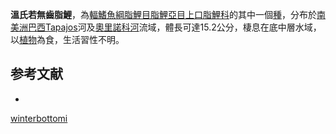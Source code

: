 {{Speciesbox
| status = NE
| status_system = IUCN3.1
| genus = Pseudanos
| species = winterbottomi
| authority = Sidlauskas & Santos, 2005
| synonyms = 
}}
'''溫氏若無齒脂鯉'''，為[[輻鰭魚綱|輻鰭魚綱]][[脂鯉目|脂鯉目]][[脂鯉亞目|脂鯉亞目]][[上口脂鯉科|上口脂鯉科]]的其中一個[[種|種]]，分布於[[南美洲|南美洲]][[巴西|巴西]]Tapajos河及[[奧里諾科河|奧里諾科河]]流域，體長可達15.2公分，棲息在底中層水域，以[[植物|植物]]為食，生活習性不明。

==参考文献==
{{refbegin}}
*{{FishBase_species|genus=Pseudanos|species=winterbottomi|year=2013|month=9}}
{{refend}}
{{Taxonbar|from=Q5539439}}

[[Category:若無齒脂鯉屬|winterbottomi]]


{{魚類小作品}}